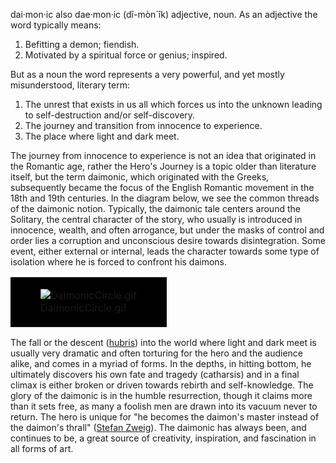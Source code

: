 dai·mon·ic also dae·mon·ic (dî-mòn´îk) adjective, noun. As an adjective the word typically means: 

# Befitting a demon; fiendish. 
# Motivated by a spiritual force or genius; inspired. 

But as a noun the word represents a very powerful, and yet mostly misunderstood, literary term:

# The unrest that exists in us all which forces us into the unknown leading to self-destruction and/or self-discovery.
# The journey and transition from innocence to experience.
# The place where light and dark meet.

The journey from innocence to experience is not an idea that originated in the Romantic age, rather the Hero's Journey is a topic older than literature itself, but the term daimonic, which originated with the Greeks, subsequently became the focus of the English Romantic movement in the 18th and 19th centuries. In the diagram below, we see the common threads of the daimonic notion. Typically, the daimonic tale centers around the Solitary, the central character of the story, who usually is introduced in innocence, wealth, and often arrogance, but under the masks of control and order lies a corruption and unconscious desire towards disintegration. Some event, either external or internal, leads the character towards some type of isolation where he is forced to confront his daimons. 

<table align="center">
<tr>
<td bgcolor="black">
[[Image:DaimonicCircle.gif]]
</td>
</tr>
</table>

The fall or the descent ([[hubris]]) into the world where light and dark meet is usually very dramatic and often torturing for the hero and the audience alike, and comes in a myriad of forms. In the depths, in hitting bottom, he ultimately discovers his own fate and tragedy (catharsis) and in a final climax is either broken or driven towards rebirth and self-knowledge. The glory of the daimonic is in the humble resurrection, though it claims more than it sets free, as many a foolish men are drawn into its vacuum never to return. The hero is unique for "he becomes the daimon's master instead of the daimon's thrall" ([[Stefan Zweig]]). The daimonic has always been, and continues to be, a great source of creativity, inspiration, and fascination in all forms of art.